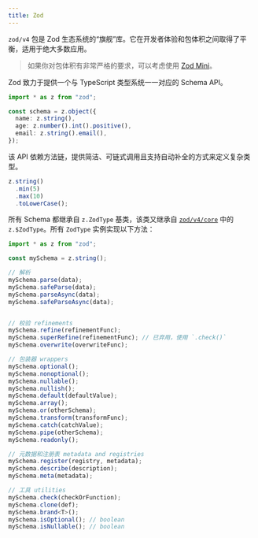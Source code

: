 ```yaml
---
title: Zod
---
```


`zod/v4` 包是 Zod 生态系统的“旗舰”库。它在开发者体验和包体积之间取得了平衡，适用于绝大多数应用。

> 如果你对包体积有非常严格的要求，可以考虑使用 [Zod Mini](/packages/mini)。

Zod 致力于提供一个与 TypeScript 类型系统一一对应的 Schema API。

```ts
import * as z from "zod";

const schema = z.object({
  name: z.string(),
  age: z.number().int().positive(),
  email: z.string().email(),
});
```

该 API 依赖方法链，提供简洁、可链式调用且支持自动补全的方式来定义复杂类型。

```ts
z.string()
  .min(5)
  .max(10)
  .toLowerCase();
```

所有 Schema 都继承自 `z.ZodType` 基类，该类又继承自 [`zod/v4/core`](/packages/core) 中的 `z.$ZodType`。所有 `ZodType` 实例实现以下方法：

```ts
import * as z from "zod";

const mySchema = z.string();

// 解析
mySchema.parse(data);
mySchema.safeParse(data);
mySchema.parseAsync(data);
mySchema.safeParseAsync(data);


// 校验 refinements
mySchema.refine(refinementFunc);
mySchema.superRefine(refinementFunc); // 已弃用，使用 `.check()`
mySchema.overwrite(overwriteFunc);

// 包装器 wrappers
mySchema.optional();
mySchema.nonoptional();
mySchema.nullable();
mySchema.nullish();
mySchema.default(defaultValue);
mySchema.array();
mySchema.or(otherSchema);
mySchema.transform(transformFunc);
mySchema.catch(catchValue);
mySchema.pipe(otherSchema);
mySchema.readonly();

// 元数据和注册表 metadata and registries
mySchema.register(registry, metadata);
mySchema.describe(description);
mySchema.meta(metadata);

// 工具 utilities
mySchema.check(checkOrFunction);
mySchema.clone(def);
mySchema.brand<T>();
mySchema.isOptional(); // boolean
mySchema.isNullable(); // boolean
```